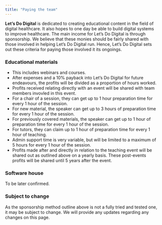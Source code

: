```yaml
---
title: "Paying the team"
---
```


**Let's Do Digital** is dedicated to creating educational content in the field of digital healthcare. It also hopes to one day be able to build digital systems to improve healthcare. The main income for Let's Do Digital is through sponsorship. We believe that these monies should be fairly shared with those involved in helping Let's Do Digital run. Hence, Let's Do Digital sets out these criteria for paying those involved it its ongoings.

### Educational materials

* This includes webinars and courses.
* After expenses and a 10% payback into Let's Do Digital for future endeavours, the profits will be divided as a proportion of hours worked.
* Profits received relating directly with an event will be shared with team members invovled in this event.
* For a chair of a session, they can get up to 1 hour preparation time for every 1 hour of the session.
* For new material, the speaker can get up to 3 hours of preparation time for every 1 hour of the session.
* For previously covered materials, the speaker can get up to 1 hour of preparation time for every 1 hour of the session.
* For tutors, they can claim up to 1 hour of preparation time for every 1 hour of teaching.
* Admin support time is very variable, but will be limited to a maximum of 5 hours for every 1 hour of the session.
* Profits made after and directly in relation to the teaching event will be shared out as outlined above on a yearly basis. These post-events profits will be shared until 5 years after the event.

### Software house

To be later confirmed.

### Subject to change

As the sponsorship method outline above is not a fully tried and tested one, it may be subject to change. We will provide any updates regarding any changes on this page.

